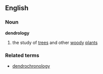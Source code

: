 ==English==
===Noun===
'''dendrology'''
# the study of [[tree]]s and other [[wood]]y [[plant]]s
===Related terms===
*[[dendrochronology]]